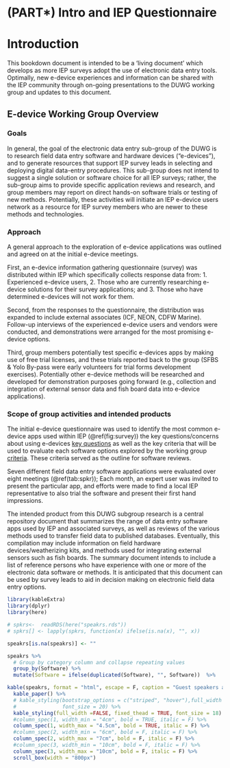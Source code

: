 # (PART\*) Intro and IEP Questionnaire {-}

# Introduction 

This bookdown document is intended to be a 'living document' which develops as more IEP surveys adopt the use of electronic data entry tools.  Optimally, new e-device experiences and information can be shared with the IEP community through on-going presentations to the DUWG working group and updates to this document. 

## E-device Working Group Overview

### Goals

In general, the goal of the electronic data entry sub-group of the DUWG is to research field data entry software and hardware devices (“e-devices”), and to generate resources that support IEP survey leads in selecting and deploying digital data-entry procedures.  This sub-group does not intend to suggest a single solution or software choice for all IEP surveys; rather, the sub-group aims to provide specific application reviews and research, and group members may report on direct hands-on software trials or testing of new methods. Potentially, these activities will initiate an IEP e-device users network as a resource for IEP survey members who are newer to these methods and technologies.

### Approach

A general approach to the exploration of e-device applications was outlined and agreed on at the initial e-device meetings.  

First, an e-device information gathering questionnaire (survey) was distributed within IEP which specifically collects response data from: 1. Experienced e-device users, 2. Those who are currently researching e-device solutions for their survey applications; and 3. Those who have determined e-devices will not work for them. 

Second, from the responses to the questionnaire, the distribution was expanded to include external associates (ICF, NEON, CDFW Marine).  Follow-up interviews of the experienced e-device users and vendors were conducted, and demonstrations were arranged for the most promising e-device options.

Third, group members potentially test specific e-devices apps by making use of free trial licenses, and these trials reported back to the group (SFBS & Yolo By-pass were early volunteers for trial forms development exercises). Potentially other e-device methods will be researched and developed for demonstration purposes going forward (e.g., collection and integration of external sensor data and fish board data into e-device applications).


### Scope of group activities and intended products 

The initial e-device questionnaire was used to identify the most common e-device apps used within IEP (\@ref(fig:survey)) the key questions/concerns about using e-devices [key questions](#keyqest) as well as the key criteria that will be used to evaluate each software options explored by the working group [criteria](#crittop). These criteria served as the outline for software reviews.   

Seven different field data entry software applications were evaluated over eight meetings (\@ref(tab:spkr)); Each month, an expert user was invited to present the particular app, and efforts were made to find a local IEP representative to also trial the software and present their first hand impressions.

The intended product from this DUWG subgroup research is a central repository document that summarizes the range of data entry software apps used by IEP and associated surveys, as well as reviews of the various methods used to transfer field data to published databases.  Eventually, this compilation may include information on field hardware devices/weatherizing kits, and methods used for integrating external sensors such as fish boards. The summary document intends to include a list of reference persons who have experience with one or more of the electronic data software or methods.  It is anticipated that this document can be used by survey leads to aid in decision making on electronic field data entry options.



```r

library(kableExtra)
library(dplyr)
library(here)

# spkrs<-  readRDS(here("speakrs.rds")) 
# spkrs[] <- lapply(spkrs, function(x) ifelse(is.na(x), "", x))

speakrs[is.na(speakrs)] <- ""

speakrs %>%
  # Group by category column and collapse repeating values
  group_by(Software) %>%
  mutate(Software = ifelse(duplicated(Software), "", Software))  %>%

kable(speakrs, format = "html", escape = F, caption = "Guest speakers and local trials.", booktabs = TRUE,align='l') %>%
  kable_paper() %>% 
  # kable_styling(bootstrap_options = c("striped", "hover"),full_width = FALSE, fixed_thead = TRUE,
  #               font_size = 20) %>%
  kable_styling(full_width =FALSE, fixed_thead = TRUE, font_size = 18) %>%
  #column_spec(1, width_min = "4cm", bold = TRUE, italic = F) %>%
  column_spec(1, width_max = "4.5cm", bold = TRUE, italic = F) %>%
  #column_spec(2, width_min = "6cm", bold = F, italic = F) %>%
  column_spec(2, width_max = "7cm", bold = F, italic = F) %>%
  #column_spec(3, width_min = "10cm", bold = F, italic = F) %>%
  column_spec(3, width_max = "10cm", bold = F, italic = F) %>%
  scroll_box(width = "800px")

```




